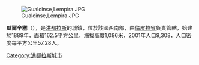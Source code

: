 [[Image:Gualcinse,Lempira.JPG|right]]

'''瓜爾辛塞'''（{{lang-es|Gualcince}}），是[[洪都拉斯|洪都拉斯]]的城鎮，位於該國西南部，由[[倫皮拉省|倫皮拉省]]負責管轄，始建於1889年，面積162.5平方公里，海拔高度1,086米，2001年人口9,308，人口密度每平方公里57.28人。

{{coord|14|07|N|88|33|W|display=title|region:HN_type:city_source:GNS-enwiki}}

{{Honduras-geo-stub}}
[[Category:洪都拉斯城市|Category:洪都拉斯城市]]